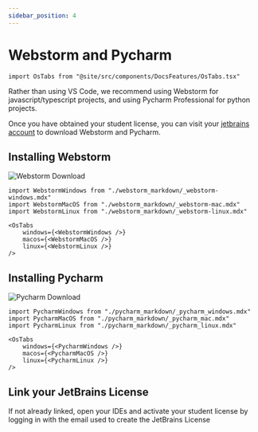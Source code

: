 ```yaml
---
sidebar_position: 4
---
```


# Webstorm and Pycharm

```mdx-code-block
import OsTabs from "@site/src/components/DocsFeatures/OsTabs.tsx"
```

Rather than using VS Code, we recommend using Webstorm for javascript/typescript projects,
and using Pycharm Professional for python projects.

Once you have obtained your student license, you can visit your [jetbrains account](https://account.jetbrains.com/) to
download Webstorm and Pycharm.

## Installing Webstorm

![Webstorm Download](./img/webstorm-pycharm/webstorm_download.png)

```mdx-code-block
import WebstormWindows from "./webstorm_markdown/_webstorm-windows.mdx"
import WebstormMacOS from "./webstorm_markdown/_webstorm-mac.mdx"
import WebstormLinux from "./webstorm_markdown/_webstorm-linux.mdx"

<OsTabs
    windows={<WebstormWindows />}
    macos={<WebstormMacOS />}
    linux={<WebstormLinux />}
/>
```

## Installing Pycharm

![Pycharm Download](./img/webstorm-pycharm/pycharm_download.png)

```mdx-code-block
import PycharmWindows from "./pycharm_markdown/_pycharm_windows.mdx"
import PycharmMacOS from "./pycharm_markdown/_pycharm_mac.mdx"
import PycharmLinux from "./pycharm_markdown/_pycharm_linux.mdx"

<OsTabs
    windows={<PycharmWindows />}
    macos={<PycharmMacOS />}
    linux={<PycharmLinux />}
/>
```

## Link your JetBrains License

If not already linked, open your IDEs and activate your student license by logging in with the email
used to create the JetBrains License


